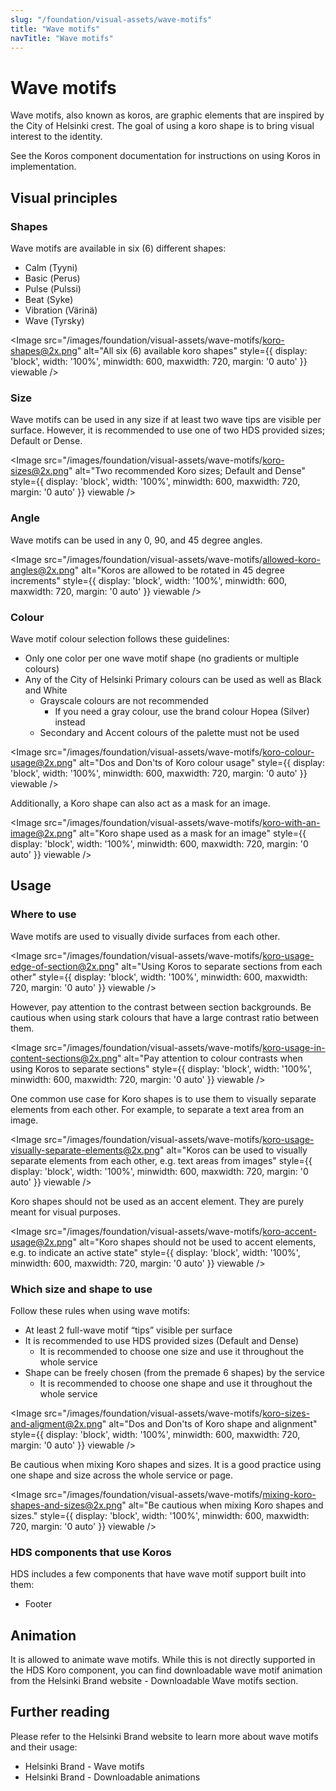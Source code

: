 ```yaml
---
slug: "/foundation/visual-assets/wave-motifs"
title: "Wave motifs"
navTitle: "Wave motifs"
---
```



# Wave motifs

<LeadParagraph>Wave motifs, also known as koros, are graphic elements that are inspired by the City of Helsinki crest. The goal of using a koro shape is to bring visual interest to the identity.</LeadParagraph>

See the <InternalLink href="/components/koros">Koros component documentation</InternalLink> for instructions on using Koros in implementation.

## Visual principles

### Shapes
Wave motifs are available in six (6) different shapes:
- Calm (<span lang="fi">Tyyni</span>)
- Basic (<span lang="fi">Perus</span>)
- Pulse (<span lang="fi">Pulssi</span>)
- Beat (<span lang="fi">Syke</span>)
- Vibration (<span lang="fi">Värinä</span>)
- Wave (<span lang="fi">Tyrsky</span>)

<Image src="/images/foundation/visual-assets/wave-motifs/koro-shapes@2x.png" alt="All six (6) available koro shapes" style={{ display: 'block', width: '100%', minwidth: 600, maxwidth: 720, margin: '0 auto' }} viewable />

### Size
Wave motifs can be used in any size if at least two wave tips are visible per surface. However, it is recommended to use one of two HDS provided sizes; Default or Dense.

<Image src="/images/foundation/visual-assets/wave-motifs/koro-sizes@2x.png" alt="Two recommended Koro sizes; Default and Dense" style={{ display: 'block', width: '100%', minwidth: 600, maxwidth: 720, margin: '0 auto' }} viewable />

### Angle
Wave motifs can be used in any 0, 90, and 45 degree angles.

<Image src="/images/foundation/visual-assets/wave-motifs/allowed-koro-angles@2x.png" alt="Koros are allowed to be rotated in 45 degree increments" style={{ display: 'block', width: '100%', minwidth: 600, maxwidth: 720, margin: '0 auto' }} viewable />

### Colour
Wave motif colour selection follows these guidelines:
- Only one color per one wave motif shape (no gradients or multiple colours)
- Any of the City of Helsinki Primary colours can be used as well as Black and White 
  - Grayscale colours are not recommended
    - If you need a gray colour, use the brand colour Hopea (Silver) instead
  - Secondary and Accent colours of the palette must not be used

<Image src="/images/foundation/visual-assets/wave-motifs/koro-colour-usage@2x.png" alt="Dos and Don'ts of Koro colour usage" style={{ display: 'block', width: '100%', minwidth: 600, maxwidth: 720, margin: '0 auto' }} viewable />

Additionally, a Koro shape can also act as a mask for an image.

<Image src="/images/foundation/visual-assets/wave-motifs/koro-with-an-image@2x.png" alt="Koro shape used as a mask for an image" style={{ display: 'block', width: '100%', minwidth: 600, maxwidth: 720, margin: '0 auto' }} viewable />


## Usage

### Where to use
Wave motifs are used to visually divide surfaces from each other.

<Image src="/images/foundation/visual-assets/wave-motifs/koro-usage-edge-of-section@2x.png" alt="Using Koros to separate sections from each other" style={{ display: 'block', width: '100%', minwidth: 600, maxwidth: 720, margin: '0 auto' }} viewable />

However, pay attention to the contrast between section backgrounds. Be cautious when using stark colours that have a large contrast ratio between them.

<Image src="/images/foundation/visual-assets/wave-motifs/koro-usage-in-content-sections@2x.png" alt="Pay attention to colour contrasts when using Koros to separate sections" style={{ display: 'block', width: '100%', minwidth: 600, maxwidth: 720, margin: '0 auto' }} viewable />

One common use case for Koro shapes is to use them to visually separate elements from each other. For example, to separate a text area from an image.

<Image src="/images/foundation/visual-assets/wave-motifs/koro-usage-visually-separate-elements@2x.png" alt="Koros can be used to visually separate elements from each other, e.g. text areas from images" style={{ display: 'block', width: '100%', minwidth: 600, maxwidth: 720, margin: '0 auto' }} viewable />

Koro shapes should not be used as an accent element. They are purely meant for visual purposes.

<Image src="/images/foundation/visual-assets/wave-motifs/koro-accent-usage@2x.png" alt="Koro shapes should not be used to accent elements, e.g. to indicate an active state" style={{ display: 'block', width: '100%', minwidth: 600, maxwidth: 720, margin: '0 auto' }} viewable />

### Which size and shape to use
Follow these rules when using wave motifs:
- At least 2 full-wave motif “tips” visible per surface
- It is recommended to use HDS provided sizes (Default and Dense)
  - It is recommended to choose one size and use it throughout the whole service
- Shape can be freely chosen (from the premade 6 shapes) by the service
  - It is recommended to choose one shape and use it throughout the whole service

<Image src="/images/foundation/visual-assets/wave-motifs/koro-sizes-and-aligment@2x.png" alt="Dos and Don'ts of Koro shape and alignment" style={{ display: 'block', width: '100%', minwidth: 600, maxwidth: 720, margin: '0 auto' }} viewable />

Be cautious when mixing Koro shapes and sizes. It is a good practice using one shape and size across the whole service or page.

<Image src="/images/foundation/visual-assets/wave-motifs/mixing-koro-shapes-and-sizes@2x.png" alt="Be cautious when mixing Koro shapes and sizes." style={{ display: 'block', width: '100%', minwidth: 600, maxwidth: 720, margin: '0 auto' }} viewable />


### HDS components that use Koros
HDS includes a few components that have wave motif support built into them:
- <InternalLink href="/components/footer">Footer</InternalLink>

## Animation
<p>It is allowed to animate wave motifs. While this is not directly supported in the HDS Koro component, you can find downloadable wave motif animation from the <ExternalLink href="https://www.hel.fi/en/decision-making/information-on-helsinki/design-and-digitalisation/helsinki-brand-and-visual-identity/visual-identity-guidelines/download-elements#wave-motifs">Helsinki Brand website - Downloadable Wave motifs section</ExternalLink>.</p>

## Further reading
Please refer to the Helsinki Brand website to learn more about wave motifs and their usage:
- <ExternalLink href="https://www.hel.fi/en/decision-making/information-on-helsinki/design-and-digitalisation/helsinki-brand-and-visual-identity/visual-identity-guidelines/use-basic-elements#wave-motifs">Helsinki Brand - Wave motifs</ExternalLink>
- <ExternalLink href="https://www.hel.fi/en/decision-making/information-on-helsinki/design-and-digitalisation/helsinki-brand-and-visual-identity/visual-identity-guidelines/download-elements#wave-motifs">Helsinki Brand - Downloadable animations</ExternalLink>


